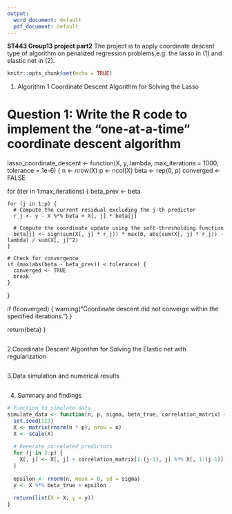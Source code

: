 ```yaml
---
output:
  word_document: default
  pdf_document: default
---
```


**ST443 Group13 project part2**
The project is to apply coordinate descent type of algorithm on penalized regression problems,e.g. the lasso in (1) and elastic net in (2).
```r
knitr::opts_chunk$set(echo = TRUE)
```

1. Algorithm 1 Coordinate Descent Algorithm for Solving the Lasso

# Question 1: Write the R code to implement the “one-at-a-time” coordinate descent algorithm
lasso_coordinate_descent <- function(X, y, lambda, max_iterations = 1000, tolerance = 1e-6) {
  n <- nrow(X)
  p <- ncol(X)
  beta <- rep(0, p)
  converged <- FALSE
  
  for (iter in 1:max_iterations) {
    beta_prev <- beta
    
    for (j in 1:p) {
      # Compute the current residual excluding the j-th predictor
      r_j <- y - X %*% beta + X[, j] * beta[j]
      
      # Compute the coordinate update using the soft-thresholding function
      beta[j] <- sign(sum(X[, j] * r_j)) * max(0, abs(sum(X[, j] * r_j)) - lambda) / sum(X[, j]^2)
    }
    
    # Check for convergence
    if (max(abs(beta - beta_prev)) < tolerance) {
      converged <- TRUE
      break
    }
  }
  
  if (!converged) {
    warning("Coordinate descent did not converge within the specified iterations.")
  }
  
  return(beta)
}
<!--lasso limitation in three scenarios-->
```r

```

2.Coordinate Descent Algorithm for Solving the Elastic net with regularization
<!--selection of regularization parameters-->
```r

```

3.Data simulation and numerical results
<!--The simulation is to show that the elastic net not only dominates the lasso in terms of prediction accuracy, but also do a good job in variable selection

To possibly obtain a higher mark, you can also try other simulation settings (e.g.different values of n, p, σ, sparsity level of β and etc.) to demonstrate the superiority of elastic net over the lasso in many scenarios.-->
```r

```

4. Summary and findings

```r


# Function to simulate data
simulate_data <- function(n, p, sigma, beta_true, correlation_matrix) {
  set.seed(123)
  X <- matrix(rnorm(n * p), nrow = n)
  X <- scale(X)
  
  # Generate correlated predictors
  for (j in 2:p) {
    X[, j] <- X[, j] + correlation_matrix[1:(j-1), j] %*% X[, 1:(j-1)]
  }
  
  epsilon <- rnorm(n, mean = 0, sd = sigma)
  y <- X %*% beta_true + epsilon
  
  return(list(X = X, y = y))
}
```

